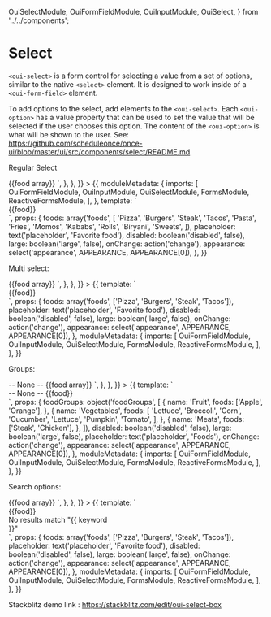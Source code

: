  OuiSelectModule,
  OuiFormFieldModule,
  OuiInputModule,
  OuiSelect,
} from '../../components';

<Meta title="MDX FORM FIELD/Select" />

# Select

`<oui-select>` is a form control for selecting a value from a set of options, similar to the native `<select>` element. It is designed to work inside of a `<oui-form-field>` element.

To add options to the select, add elements to the `<oui-select>`. Each `<oui-option>` has a value property that can be used to set the value that will be selected if the user chooses this option. The content of the `<oui-option>` is what will be shown to the user. See: https://github.com/scheduleonce/once-ui/blob/master/ui/src/components/select/README.md

Regular Select

<Canvas>
  <Story
    name="Regular"
    parameters={{
      docs: {
        source: {
          code: `<oui-form-field>
          <oui-select large placeholder="Favorite food">
            <oui-option *ngFor="let food of foods" [value]="food">
              {{food array}}
            </oui-option>
          </oui-select>
        </oui-form-field>`,
        },
      },
    }}
  >
    {{
      moduleMetadata: {
        imports: [
          OuiFormFieldModule,
          OuiInputModule,
          OuiSelectModule,
          FormsModule,
          ReactiveFormsModule,
        ],
      },
      template: `
    <div style="width: 213px;">
    <oui-form-field [appearance]="appearance">
        <oui-select (selectionChange)="onChange($event)" [large]="large" [placeholder]="placeholder" [disabled]="disabled">
          <oui-option *ngFor="let food of foods" [value]="food">
            {{food}}
          </oui-option>
        </oui-select>
      </oui-form-field>
    </div>
    `,
      props: {
        foods: array('foods', [
          'Pizza',
          'Burgers',
          'Steak',
          'Tacos',
          'Pasta',
          'Fries',
          'Momos',
          'Kababs',
          'Rolls',
          'Biryani',
          'Sweets',
        ]),
        placeholder: text('placeholder', 'Favorite food'),
        disabled: boolean('disabled', false),
        large: boolean('large', false),
        onChange: action('change'),
        appearance: select('appearance', APPEARANCE, APPEARANCE[0]),
      },
    }}
  </Story>
</Canvas>

Multi select:

<Canvas>
  <Story
    name="Multi select"
    parameters={{
      docs: {
        source: {
          code: `<oui-form-field>
          <oui-select large placeholder="Favorite food" multiple>
            <oui-option *ngFor="let food of foods" [value]="food">
              {{food array}}
            </oui-option>
          </oui-select>
        </oui-form-field>`,
        },
      },
    }}
  >
    {{
      template: `
    <div style="width: 213px;">
    <oui-form-field [appearance]="appearance">
        <oui-select (selectionChange)="onChange($event)" [large]="large" [placeholder]="placeholder" multiple [disabled]="disabled">
          <oui-option *ngFor="let food of foods" [value]="food">
            {{food}}
          </oui-option>
        </oui-select>
      </oui-form-field>
    </div>
    `,
      props: {
        foods: array('foods', ['Pizza', 'Burgers', 'Steak', 'Tacos']),
        placeholder: text('placeholder', 'Favorite food'),
        disabled: boolean('disabled', false),
        large: boolean('large', false),
        onChange: action('change'),
        appearance: select('appearance', APPEARANCE, APPEARANCE[0]),
      },
      moduleMetadata: {
        imports: [
          OuiFormFieldModule,
          OuiInputModule,
          OuiSelectModule,
          FormsModule,
          ReactiveFormsModule,
        ],
      },
    }}
  </Story>
</Canvas>

Groups:

<Canvas>
  <Story
    name="Groups"
    parameters={{
      docs: {
        source: {
          code: `<oui-form-field>
          <oui-select large placeholder="Favorite food" multiple>
            <oui-option>-- None --</oui-option>
            <oui-optgroup *ngFor="let group of foodGroups" [label]="group.name">
                <oui-option *ngFor="let food of foods" [value]="food">
                {{food array}}
                </oui-option>
            </oui-optgroup>
          </oui-select>
        </oui-form-field>`,
        },
      },
    }}
  >
    {{
      template: `
    <div style="width: 213px;">
    <oui-form-field [appearance]="appearance">
        <oui-select (selectionChange)="onChange($event)" [large]="large" [placeholder]="placeholder" [disabled]="disabled">
          <oui-option>-- None --</oui-option>
          <oui-optgroup *ngFor="let group of foodGroups" [label]="group.name">
            <oui-option *ngFor="let food of group.foods" [value]="food">
              {{food}}
            </oui-option>
          </oui-optgroup>
        </oui-select>
      </oui-form-field>
    </div>
    `,
      props: {
        foodGroups: object('foodGroups', [
          {
            name: 'Fruit',
            foods: ['Apple', 'Orange'],
          },
          {
            name: 'Vegetables',
            foods: [
              'Lettuce',
              'Broccoli',
              'Corn',
              'Cucumber',
              'Lettuce',
              'Pumpkin',
              'Tomato',
            ],
          },
          {
            name: 'Meats',
            foods: ['Steak', 'Chicken'],
          },
        ]),
        disabled: boolean('disabled', false),
        large: boolean('large', false),
        placeholder: text('placeholder', 'Foods'),
        onChange: action('change'),
        appearance: select('appearance', APPEARANCE, APPEARANCE[0]),
      },
      moduleMetadata: {
        imports: [
          OuiFormFieldModule,
          OuiInputModule,
          OuiSelectModule,
          FormsModule,
          ReactiveFormsModule,
        ],
      },
    }}
  </Story>
</Canvas>

Search options:

<Canvas>
  <Story
    name="Search options"
    parameters={{
      docs: {
        source: {
          code: `<oui-form-field>
          <oui-select large placeholder="Favorite food" multiple>
            <oui-select-search [(ngModel)]="keyword"></oui-select-search>
            <oui-option *ngFor="let food of (foods | filterOptions: keyword)" [value]="food">
              {{food array}}
            </oui-option>
          </oui-select>
        </oui-form-field>`,
        },
      },
    }}
  >
    {{
      template: `
    <div style="width: 213px;">
      <oui-form-field [appearance]="appearance">
        <oui-select (selectionChange)="onChange($event)" [large]="large" [placeholder]="placeholder" [disabled]="disabled">
          <oui-select-search [(ngModel)]="keyword"></oui-select-search>
          <oui-option *ngFor="let food of (foods | filterOptions: keyword)" [value]="food">
            {{food}}
          </oui-option>
          <div
            *ngIf="!(foods | filterOptions: keyword).length"
            class="noResults"
          >
            No results match "{{ keyword }}"
          </div>
        </oui-select>
      </oui-form-field>
    </div>
    `,
      props: {
        foods: array('foods', ['Pizza', 'Burgers', 'Steak', 'Tacos']),
        placeholder: text('placeholder', 'Favorite food'),
        disabled: boolean('disabled', false),
        large: boolean('large', false),
        onChange: action('change'),
        appearance: select('appearance', APPEARANCE, APPEARANCE[0]),
      },
      moduleMetadata: {
        imports: [
          OuiFormFieldModule,
          OuiInputModule,
          OuiSelectModule,
          FormsModule,
          ReactiveFormsModule,
        ],
      },
    }}
  </Story>
</Canvas>

Stackblitz demo link : https://stackblitz.com/edit/oui-select-box

<ArgsTable of={OuiSelect} />
